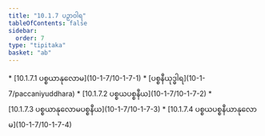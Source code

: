 ```yaml
---
title: "10.1.7 ပဉှာဝါရ"
tableOfContents: false
sidebar:
  order: 7
type: "tipitaka"
basket: "ab"
---
```



<DynamicBreadcrumb />



<TableOfContents>
* [10.1.7.1 ပစ္စယာနုလောမ](10-1-7/10-1-7-1)
* [ပစ္စနီယုဒ္ဓါရ](10-1-7/paccaniyuddhara)
* [10.1.7.2 ပစ္စယပစ္စနီယ](10-1-7/10-1-7-2)
* [10.1.7.3 ပစ္စယာနုလောမပစ္စနီယ](10-1-7/10-1-7-3)
* [10.1.7.4 ပစ္စယပစ္စနီယာနုလောမ](10-1-7/10-1-7-4)
</TableOfContents>